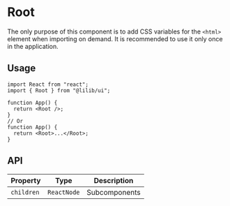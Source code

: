 
<Meta title="Configs/Root" />

# Root

The only purpose of this component is to add CSS variables for the `<html>` element when importing on demand. It is recommended to use it only once in the application.

## Usage

```tsx
import React from "react";
import { Root } from "@lilib/ui";

function App() {
  return <Root />;
}
// Or
function App() {
  return <Root>...</Root>;
}
```

## API

| Property   | Type        | Description   |
| ---------- | ----------- | ------------- |
| `children` | `ReactNode` | Subcomponents |
